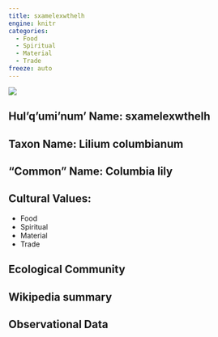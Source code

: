 ```yaml
---
title: sxamelexwthelh
engine: knitr
categories:
  - Food
  - Spiritual
  - Material
  - Trade
freeze: auto
---
```

![](https://inaturalist-open-data.s3.amazonaws.com/photos/45444/medium.jpg)

## **Hul'q'umi'num' Name**: sxamelexwthelh
## **Taxon Name**: Lilium columbianum
## **"Common" Name**: Columbia lily
## **Cultural Values**:

  - Food
  - Spiritual
  - Material
  - Trade

## **Ecological Community**
## **Wikipedia summary**
## **Observational Data**
